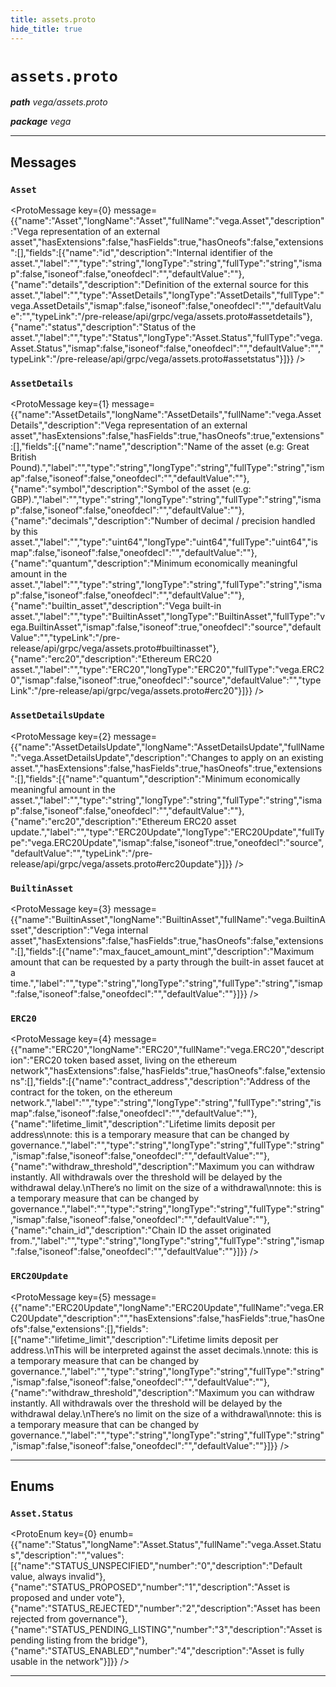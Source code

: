 ```yaml
---
title: assets.proto
hide_title: true
---
```



# `assets.proto`
_**path** vega/assets.proto_

_**package** vega_



---

## Messages


### `Asset`
<ProtoMessage key={0} message={{"name":"Asset","longName":"Asset","fullName":"vega.Asset","description":"Vega representation of an external asset","hasExtensions":false,"hasFields":true,"hasOneofs":false,"extensions":[],"fields":[{"name":"id","description":"Internal identifier of the asset.","label":"","type":"string","longType":"string","fullType":"string","ismap":false,"isoneof":false,"oneofdecl":"","defaultValue":""},{"name":"details","description":"Definition of the external source for this asset.","label":"","type":"AssetDetails","longType":"AssetDetails","fullType":"vega.AssetDetails","ismap":false,"isoneof":false,"oneofdecl":"","defaultValue":"","typeLink":"/pre-release/api/grpc/vega/assets.proto#assetdetails"},{"name":"status","description":"Status of the asset.","label":"","type":"Status","longType":"Asset.Status","fullType":"vega.Asset.Status","ismap":false,"isoneof":false,"oneofdecl":"","defaultValue":"","typeLink":"/pre-release/api/grpc/vega/assets.proto#assetstatus"}]}} />


### `AssetDetails`
<ProtoMessage key={1} message={{"name":"AssetDetails","longName":"AssetDetails","fullName":"vega.AssetDetails","description":"Vega representation of an external asset","hasExtensions":false,"hasFields":true,"hasOneofs":true,"extensions":[],"fields":[{"name":"name","description":"Name of the asset (e.g: Great British Pound).","label":"","type":"string","longType":"string","fullType":"string","ismap":false,"isoneof":false,"oneofdecl":"","defaultValue":""},{"name":"symbol","description":"Symbol of the asset (e.g: GBP).","label":"","type":"string","longType":"string","fullType":"string","ismap":false,"isoneof":false,"oneofdecl":"","defaultValue":""},{"name":"decimals","description":"Number of decimal / precision handled by this asset.","label":"","type":"uint64","longType":"uint64","fullType":"uint64","ismap":false,"isoneof":false,"oneofdecl":"","defaultValue":""},{"name":"quantum","description":"Minimum economically meaningful amount in the asset.","label":"","type":"string","longType":"string","fullType":"string","ismap":false,"isoneof":false,"oneofdecl":"","defaultValue":""},{"name":"builtin_asset","description":"Vega built-in asset.","label":"","type":"BuiltinAsset","longType":"BuiltinAsset","fullType":"vega.BuiltinAsset","ismap":false,"isoneof":true,"oneofdecl":"source","defaultValue":"","typeLink":"/pre-release/api/grpc/vega/assets.proto#builtinasset"},{"name":"erc20","description":"Ethereum ERC20 asset.","label":"","type":"ERC20","longType":"ERC20","fullType":"vega.ERC20","ismap":false,"isoneof":true,"oneofdecl":"source","defaultValue":"","typeLink":"/pre-release/api/grpc/vega/assets.proto#erc20"}]}} />


### `AssetDetailsUpdate`
<ProtoMessage key={2} message={{"name":"AssetDetailsUpdate","longName":"AssetDetailsUpdate","fullName":"vega.AssetDetailsUpdate","description":"Changes to apply on an existing asset.","hasExtensions":false,"hasFields":true,"hasOneofs":true,"extensions":[],"fields":[{"name":"quantum","description":"Minimum economically meaningful amount in the asset.","label":"","type":"string","longType":"string","fullType":"string","ismap":false,"isoneof":false,"oneofdecl":"","defaultValue":""},{"name":"erc20","description":"Ethereum ERC20 asset update.","label":"","type":"ERC20Update","longType":"ERC20Update","fullType":"vega.ERC20Update","ismap":false,"isoneof":true,"oneofdecl":"source","defaultValue":"","typeLink":"/pre-release/api/grpc/vega/assets.proto#erc20update"}]}} />


### `BuiltinAsset`
<ProtoMessage key={3} message={{"name":"BuiltinAsset","longName":"BuiltinAsset","fullName":"vega.BuiltinAsset","description":"Vega internal asset","hasExtensions":false,"hasFields":true,"hasOneofs":false,"extensions":[],"fields":[{"name":"max_faucet_amount_mint","description":"Maximum amount that can be requested by a party through the built-in asset faucet at a time.","label":"","type":"string","longType":"string","fullType":"string","ismap":false,"isoneof":false,"oneofdecl":"","defaultValue":""}]}} />


### `ERC20`
<ProtoMessage key={4} message={{"name":"ERC20","longName":"ERC20","fullName":"vega.ERC20","description":"ERC20 token based asset, living on the ethereum network","hasExtensions":false,"hasFields":true,"hasOneofs":false,"extensions":[],"fields":[{"name":"contract_address","description":"Address of the contract for the token, on the ethereum network.","label":"","type":"string","longType":"string","fullType":"string","ismap":false,"isoneof":false,"oneofdecl":"","defaultValue":""},{"name":"lifetime_limit","description":"Lifetime limits deposit per address\nnote: this is a temporary measure that can be changed by governance.","label":"","type":"string","longType":"string","fullType":"string","ismap":false,"isoneof":false,"oneofdecl":"","defaultValue":""},{"name":"withdraw_threshold","description":"Maximum you can withdraw instantly. All withdrawals over the threshold will be delayed by the withdrawal delay.\nThere’s no limit on the size of a withdrawal\nnote: this is a temporary measure that can be changed by governance.","label":"","type":"string","longType":"string","fullType":"string","ismap":false,"isoneof":false,"oneofdecl":"","defaultValue":""},{"name":"chain_id","description":"Chain ID the asset originated from.","label":"","type":"string","longType":"string","fullType":"string","ismap":false,"isoneof":false,"oneofdecl":"","defaultValue":""}]}} />


### `ERC20Update`
<ProtoMessage key={5} message={{"name":"ERC20Update","longName":"ERC20Update","fullName":"vega.ERC20Update","description":"","hasExtensions":false,"hasFields":true,"hasOneofs":false,"extensions":[],"fields":[{"name":"lifetime_limit","description":"Lifetime limits deposit per address.\nThis will be interpreted against the asset decimals.\nnote: this is a temporary measure that can be changed by governance.","label":"","type":"string","longType":"string","fullType":"string","ismap":false,"isoneof":false,"oneofdecl":"","defaultValue":""},{"name":"withdraw_threshold","description":"Maximum you can withdraw instantly. All withdrawals over the threshold will be delayed by the withdrawal delay.\nThere’s no limit on the size of a withdrawal\nnote: this is a temporary measure that can be changed by governance.","label":"","type":"string","longType":"string","fullType":"string","ismap":false,"isoneof":false,"oneofdecl":"","defaultValue":""}]}} />

---
## Enums


### `Asset.Status`
<ProtoEnum key={0} enumb={{"name":"Status","longName":"Asset.Status","fullName":"vega.Asset.Status","description":"","values":[{"name":"STATUS_UNSPECIFIED","number":"0","description":"Default value, always invalid"},{"name":"STATUS_PROPOSED","number":"1","description":"Asset is proposed and under vote"},{"name":"STATUS_REJECTED","number":"2","description":"Asset has been rejected from governance"},{"name":"STATUS_PENDING_LISTING","number":"3","description":"Asset is pending listing from the bridge"},{"name":"STATUS_ENABLED","number":"4","description":"Asset is fully usable in the network"}]}} />

---


  